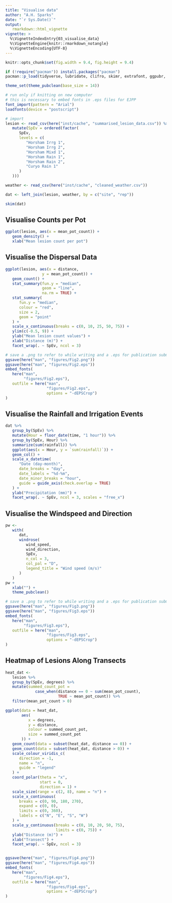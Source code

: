 ```yaml
---
title: "Visualise data"
author: "A.H. Sparks"
date: "`r Sys.Date()`"
output:
   rmarkdown::html_vignette
vignette: >
  %\VignetteIndexEntry{03_visualise_data}
  %\VignetteEngine{knitr::rmarkdown_notangle}
  %\VignetteEncoding{UTF-8}
---
```


```r
knitr::opts_chunk$set(fig.width = 9.4, fig.height = 9.4)
```

```r
if (!require("pacman")) install.packages("pacman")
pacman::p_load(tidyverse, lubridate, clifro, skimr, extrafont, ggpubr, here)

theme_set(theme_pubclean(base_size = 14))
```

```r
# run only if knitting on new computer
# this is necessary to embed fonts in .eps files for EJPP
font_import(pattern = "Arial")
loadfonts(device = "postscript") 
```

```r
# import
lesion <- read_csv(here("inst/cache", "summarised_lesion_data.csv")) %>%
   mutate(SpEv = ordered(factor(
      SpEv,
      levels = c(
         "Horsham Irrg 1",
         "Horsham Irrg 2",
         "Horsham Mixd 1",
         "Horsham Rain 1",
         "Horsham Rain 2",
         "Curyo Rain 1"
      )
   )))

weather <- read_csv(here("inst/cache", "cleaned_weather.csv"))

dat <- left_join(lesion, weather, by = c("site", "rep"))

skim(dat)
```

## Visualise Counts per Pot

```r
ggplot(lesion, aes(x = mean_pot_count)) +
   geom_density() +
   xlab("Mean lesion count per pot")
```

## Visualise the Dispersal Data

```r
ggplot(lesion, aes(x = distance,
                y = mean_pot_count)) +
   geom_count() +
   stat_summary(fun.y = "median",
                geom = "line",
                na.rm = TRUE) +
   stat_summary(
      fun.y = "median",
      colour = "red",
      size = 2,
      geom = "point"
   ) +
   scale_x_continuous(breaks = c(0, 10, 25, 50, 75)) +
   ylim(c(-0.5, 9)) +
   ylab("Mean lesion count values") +
   xlab("Distance (m)") +
   facet_wrap(. ~ SpEv, ncol = 3)

# save a .png to refer to while writing and a .eps for publication submission
ggsave(here("man", "figures/Fig2.png"))
ggsave(here("man", "figures/Fig2.eps"))
embed_fonts(
   here("man",
        "figures/Fig2.eps"),
   outfile = here("man",
                  "figures/Fig2.eps",
                  options = "-dEPSCrop")
)
```

## Visualise the Rainfall and Irrigation Events

```r

dat %>%
   group_by(SpEv) %>%
   mutate(Hour = floor_date(time, "1 hour")) %>%
   group_by(SpEv, Hour) %>%
   summarize(sum(rainfall)) %>%
   ggplot(aes(x = Hour, y = `sum(rainfall)`)) +
   geom_col() +
   scale_x_datetime(
      "Date (day-month)",
      date_breaks = "day",
      date_labels = "%d-%m",
      date_minor_breaks = "hour",
      guide = guide_axis(check.overlap = TRUE)
   ) +
   ylab("Precipitation (mm)") +
   facet_wrap(. ~ SpEv, ncol = 3, scales = "free_x")
```

## Visualise the Windspeed and Direction

```r
pw <-
   with(
      dat,
      windrose(
         wind_speed,
         wind_direction,
         SpEv,
         n_col = 3,
         col_pal = "D",
         legend_title = "Wind speed (m/s)"
      )
   )
pw +
   xlab("") +
   theme_pubclean()

# save a .png to refer to while writing and a .eps for publication submission
ggsave(here("man", "figures/Fig3.png"))
ggsave(here("man", "figures/Fig3.eps"))
embed_fonts(
   here("man",
        "figures/Fig3.eps"),
   outfile = here("man",
                  "figures/Fig3.eps",
                  options = "-dEPSCrop")
)
```

## Heatmap of Lesions Along Transects

```r
heat_dat <-
   lesion %>%
   group_by(SpEv, degrees) %>%
   mutate(summed_count_pot =
             case_when(distance == 0 ~ sum(mean_pot_count),
                       TRUE ~ mean_pot_count)) %>% 
   filter(mean_pot_count > 0)

ggplot(data = heat_dat,
       aes(
          x = degrees,
          y = distance,
          colour = summed_count_pot,
          size = summed_count_pot
       )) +
   geom_count(data = subset(heat_dat, distance == 0)) +
   geom_count(data = subset(heat_dat, distance > 0)) +
   scale_colour_viridis_c(
      direction = -1,
      name = "n",
      guide = "legend"
   ) +
   coord_polar(theta = "x",
               start = 0,
               direction = 1) +
   scale_size(range = c(2, 8), name = "n") +
   scale_x_continuous(
      breaks = c(0, 90, 180, 270),
      expand = c(0, 0),
      limits = c(0, 360),
      labels = c("N", "E", "S", "W")
   ) +
   scale_y_continuous(breaks = c(0, 10, 20, 50, 75),
                      limits = c(0, 75)) +
   ylab("Distance (m)") +
   xlab("Transect") +
   facet_wrap(. ~ SpEv, ncol = 3)


ggsave(here("man", "figures/Fig4.png"))
ggsave(here("man", "figures/Fig4.eps"))
embed_fonts(
   here("man",
        "figures/Fig4.eps"),
   outfile = here("man",
                  "figures/Fig4.eps",
                  options = "-dEPSCrop")
)
```
